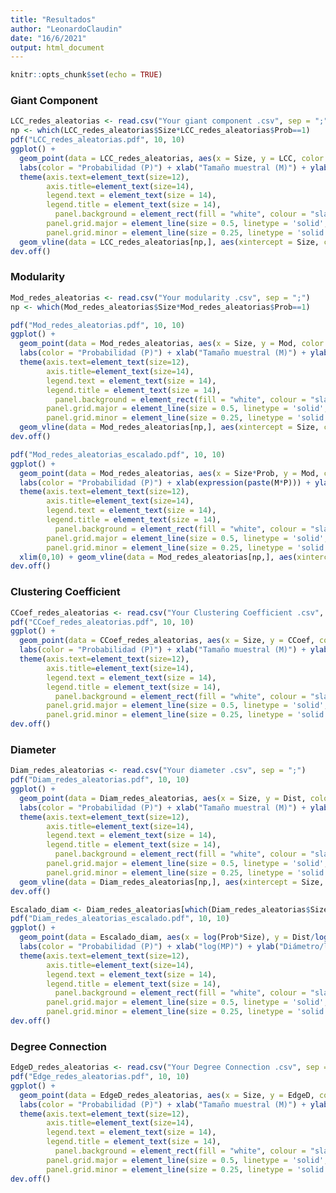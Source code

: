 ---
title: "Resultados"
author: "LeonardoClaudin"
date: "16/6/2021"
output: html_document
---

```{r setup, include=FALSE}
knitr::opts_chunk$set(echo = TRUE)
```

### Giant Component

```{r}
LCC_redes_aleatorias <- read.csv("Your giant component .csv", sep = ";")
np <- which(LCC_redes_aleatorias$Size*LCC_redes_aleatorias$Prob==1)
pdf("LCC_redes_aleatorias.pdf", 10, 10)
ggplot() +
  geom_point(data = LCC_redes_aleatorias, aes(x = Size, y = LCC, color = as.factor(round(Prob, 4)))) +
  labs(color = "Probabilidad (P)") + xlab("Tamaño muestral (M)") + ylab("Componente Conexa Mayor (LCC)") +
  theme(axis.text=element_text(size=12), 
        axis.title=element_text(size=14), 
        legend.text = element_text(size = 14),
        legend.title = element_text(size = 14),
          panel.background = element_rect(fill = "white", colour = "slategray2", size = 2, linetype = "solid"),
        panel.grid.major = element_line(size = 0.5, linetype = 'solid', colour = "slategray1"), 
        panel.grid.minor = element_line(size = 0.25, linetype = 'solid', colour = "slategray1")) +
  geom_vline(data = LCC_redes_aleatorias[np,], aes(xintercept = Size, color = as.factor(round(Prob, 4))))
dev.off()
``` 

### Modularity

```{r}
Mod_redes_aleatorias <- read.csv("Your modularity .csv", sep = ";")
np <- which(Mod_redes_aleatorias$Size*Mod_redes_aleatorias$Prob==1)

pdf("Mod_redes_aleatorias.pdf", 10, 10)
ggplot() +
  geom_point(data = Mod_redes_aleatorias, aes(x = Size, y = Mod, color = as.factor(round(Prob, 4)))) +
  labs(color = "Probabilidad (P)") + xlab("Tamaño muestral (M)") + ylab("Modularidad (Q)") +
  theme(axis.text=element_text(size=12), 
        axis.title=element_text(size=14), 
        legend.text = element_text(size = 14),
        legend.title = element_text(size = 14),
          panel.background = element_rect(fill = "white", colour = "slategray2", size = 2, linetype = "solid"),
        panel.grid.major = element_line(size = 0.5, linetype = 'solid', colour = "slategray1"), 
        panel.grid.minor = element_line(size = 0.25, linetype = 'solid', colour = "slategray1")) +
  geom_vline(data = Mod_redes_aleatorias[np,], aes(xintercept = Size, color = as.factor(round(Prob, 4))))
dev.off()
```

```{r}
pdf("Mod_redes_aleatorias_escalado.pdf", 10, 10)
ggplot() +
  geom_point(data = Mod_redes_aleatorias, aes(x = Size*Prob, y = Mod, color = as.factor(round(Prob, 4)))) +
  labs(color = "Probabilidad (P)") + xlab(expression(paste(M*P))) + ylab("Modularidad (Q)") +
  theme(axis.text=element_text(size=12), 
        axis.title=element_text(size=14), 
        legend.text = element_text(size = 14),
        legend.title = element_text(size = 14),
          panel.background = element_rect(fill = "white", colour = "slategray2", size = 2, linetype = "solid"),
        panel.grid.major = element_line(size = 0.5, linetype = 'solid', colour = "slategray1"), 
        panel.grid.minor = element_line(size = 0.25, linetype = 'solid', colour = "slategray1")) +
  xlim(0,10) + geom_vline(data = Mod_redes_aleatorias[np,], aes(xintercept = Size*Prob), color = "midnightblue")
dev.off()
```

### Clustering Coefficient

```{r}
CCoef_redes_aleatorias <- read.csv("Your Clustering Coefficient .csv", sep = ";")
pdf("CCoef_redes_aleatorias.pdf", 10, 10)
ggplot() +
  geom_point(data = CCoef_redes_aleatorias, aes(x = Size, y = CCoef, color = as.factor(round(Prob, 4)))) +
  labs(color = "Probabilidad (P)") + xlab("Tamaño muestral (M)") + ylab("Coeficiente de Clustering (C)") +
  theme(axis.text=element_text(size=12), 
        axis.title=element_text(size=14), 
        legend.text = element_text(size = 14),
        legend.title = element_text(size = 14),
          panel.background = element_rect(fill = "white", colour = "slategray2", size = 2, linetype = "solid"),
        panel.grid.major = element_line(size = 0.5, linetype = 'solid', colour = "slategray1"), 
        panel.grid.minor = element_line(size = 0.25, linetype = 'solid', colour = "slategray1"))
dev.off()
```

### Diameter

```{r}
Diam_redes_aleatorias <- read.csv("Your diameter .csv", sep = ";")
pdf("Diam_redes_aleatorias.pdf", 10, 10)
ggplot() +
  geom_point(data = Diam_redes_aleatorias, aes(x = Size, y = Dist, color = as.factor(round(Prob, 4)))) +
  labs(color = "Probabilidad (P)") + xlab("Tamaño muestral (M)") + ylab("Diámetro (D)") +
  theme(axis.text=element_text(size=12), 
        axis.title=element_text(size=14), 
        legend.text = element_text(size = 14),
        legend.title = element_text(size = 14),
          panel.background = element_rect(fill = "white", colour = "slategray2", size = 2, linetype = "solid"),
        panel.grid.major = element_line(size = 0.5, linetype = 'solid', colour = "slategray1"), 
        panel.grid.minor = element_line(size = 0.25, linetype = 'solid', colour = "slategray1")) +
  geom_vline(data = Diam_redes_aleatorias[np,], aes(xintercept = Size, color = as.factor(round(Prob, 4))))
dev.off()
```

```{r}
Escalado_diam <- Diam_redes_aleatorias[which(Diam_redes_aleatorias$Size*Diam_redes_aleatorias$Prob>1),]
pdf("Diam_redes_aleatorias_escalado.pdf", 10, 10)
ggplot() +
  geom_point(data = Escalado_diam, aes(x = log(Prob*Size), y = Dist/log(Size), color = as.factor(round(Prob, 4)))) +
  labs(color = "Probabilidad (P)") + xlab("log(MP)") + ylab("Diámetro/log(M)") +
  theme(axis.text=element_text(size=12), 
        axis.title=element_text(size=14), 
        legend.text = element_text(size = 14),
        legend.title = element_text(size = 14),
          panel.background = element_rect(fill = "white", colour = "slategray2", size = 2, linetype = "solid"),
        panel.grid.major = element_line(size = 0.5, linetype = 'solid', colour = "slategray1"), 
        panel.grid.minor = element_line(size = 0.25, linetype = 'solid', colour = "slategray1"))
dev.off()
```

### Degree Connection

```{r}
EdgeD_redes_aleatorias <- read.csv("Your Degree Connection .csv", sep = ";")
pdf("Edge_redes_aleatorias.pdf", 10, 10)
ggplot() +
  geom_point(data = EdgeD_redes_aleatorias, aes(x = Size, y = EdgeD, color = as.factor(round(Prob, 4)))) +
  labs(color = "Probabilidad (P)") + xlab("Tamaño muestral (M)") + ylab("Densidad de Conexiones") +
  theme(axis.text=element_text(size=12), 
        axis.title=element_text(size=14), 
        legend.text = element_text(size = 14),
        legend.title = element_text(size = 14),
          panel.background = element_rect(fill = "white", colour = "slategray2", size = 2, linetype = "solid"),
        panel.grid.major = element_line(size = 0.5, linetype = 'solid', colour = "slategray1"), 
        panel.grid.minor = element_line(size = 0.25, linetype = 'solid', colour = "slategray1"))
dev.off()
```

